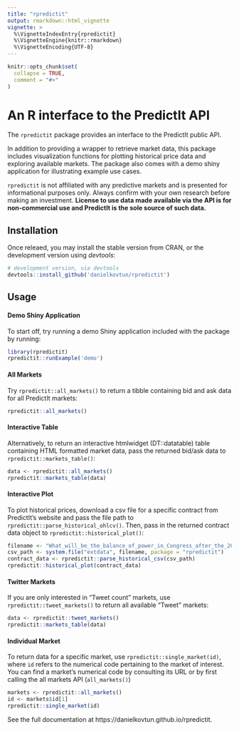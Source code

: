 ```yaml
---
title: "rpredictit"
output: rmarkdown::html_vignette
vignette: >
  %\VignetteIndexEntry{rpredictit}
  %\VignetteEngine{knitr::rmarkdown}
  %\VignetteEncoding{UTF-8}
---
```


```r
knitr::opts_chunk$set(
  collapse = TRUE,
  comment = "#>"
)
```

# An R interface to the PredictIt API
The `rpredictit` package provides an interface to the PredictIt public API.

In addition to providing a wrapper to retrieve market data, this package includes visualization functions for plotting historical price data and exploring available markets. The package also comes with a demo shiny application for illustrating example use cases.

`rpredictit` is not affiliated with any predictive markets and is presented for informational purposes only. Always confirm with your own research before making an investment. 
**License to use data made available via the API is for non-commercial use and PredictIt is the sole source of such data.**

## Installation

Once releaed, you may install the stable version from CRAN, or the development version using *devtools*:
```r
# development version, via devtools
devtools::install_github('danielkovtun/rpredictit')
```

## Usage

#### Demo Shiny Application
To start off, try running a demo Shiny application included with the package by running:
```r
library(rpredictit)
rpredictit::runExample('demo')  
```


#### All Markets
Try `rpredictit::all_markets()` to return a tibble containing bid and ask data for all PredictIt markets:

```r
rpredictit::all_markets()
```

#### Interactive Table
Alternatively, to return an interactive htmlwidget (DT::datatable) table containing HTML formatted market data, pass the returned bid/ask data to `rpredictit::markets_table()`:

```r
data <- rpredictit::all_markets()
rpredictit::markets_table(data)
```

#### Interactive Plot
To plot historical prices, download a csv file for a specific contract from PredictIt's website and pass the file path to `rpredictit::parse_historical_ohlcv()`.
Then, pass in the returned contract data object to `rpredictit::historical_plot()`:
```r
filename <- "What_will_be_the_balance_of_power_in_Congress_after_the_2020_election.csv"
csv_path <- system.file("extdata", filename, package = "rpredictit")
contract_data <- rpredictit::parse_historical_csv(csv_path)
rpredictit::historical_plot(contract_data)
```

#### Twitter Markets
If you are only interested in "Tweet count" markets, use `rpredictit::tweet_markets()` to return all available "Tweet" markets:
```r
data <- rpredictit::tweet_markets()
rpredictit::markets_table(data)
```


#### Individual Market
To return data for a specific market, use `rpredictit::single_market(id)`, where `id` refers to the numerical code pertaining to the market of interest. 
You can find a market's numerical code by consulting its URL or by first calling the all markets API (`all_markets()`)
```r
markets <- rpredictit::all_markets()
id <- markets$id[1]
rpredictit::single_market(id)
```

See the full documentation at https://danielkovtun.github.io/rpredictit. 
